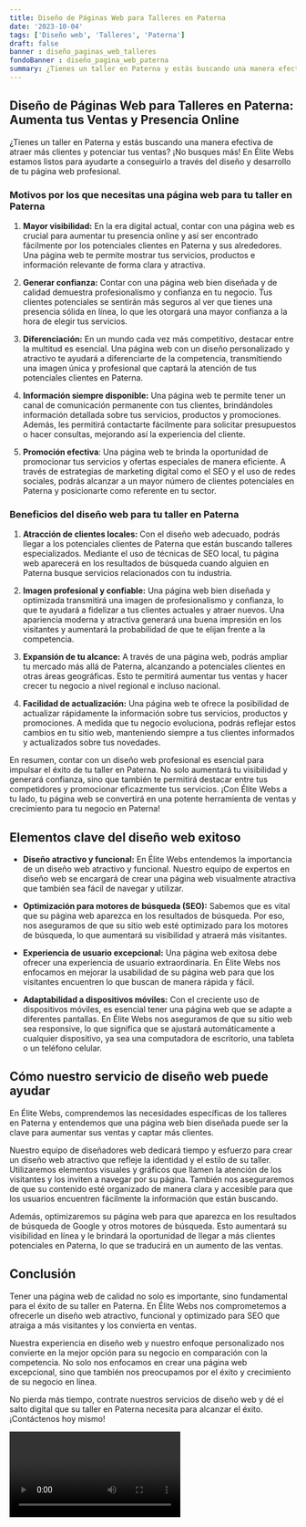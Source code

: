 ```yaml
---
title: Diseño de Páginas Web para Talleres en Paterna
date: '2023-10-04'
tags: ['Diseño web', 'Talleres', 'Paterna']
draft: false
banner : diseño_paginas_web_talleres
fondoBanner : diseño_pagina_web_paterna
summary: ¿Tienes un taller en Paterna y estás buscando una manera efectiva de atraer más clientes y potenciar tus ventas? ¡No busques más! En Élite Webs estamos listos para ayudarte a conseguirlo a través del diseño y desarrollo de tu página web profesional.
---
```


## **Diseño de Páginas Web para Talleres en Paterna: Aumenta tus Ventas y Presencia Online**

¿Tienes un taller en Paterna y estás buscando una manera efectiva de atraer más clientes y potenciar tus ventas? ¡No busques más! En Élite Webs estamos listos para ayudarte a conseguirlo a través del diseño y desarrollo de tu página web profesional.

### **Motivos por los que necesitas una página web para tu taller en Paterna**

1. **Mayor visibilidad:** En la era digital actual, contar con una página web es crucial para aumentar tu presencia online y así ser encontrado fácilmente por los potenciales clientes en Paterna y sus alrededores. Una página web te permite mostrar tus servicios, productos e información relevante de forma clara y atractiva.

2. **Generar confianza:** Contar con una página web bien diseñada y de calidad demuestra profesionalismo y confianza en tu negocio. Tus clientes potenciales se sentirán más seguros al ver que tienes una presencia sólida en línea, lo que les otorgará una mayor confianza a la hora de elegir tus servicios.

3. **Diferenciación:** En un mundo cada vez más competitivo, destacar entre la multitud es esencial. Una página web con un diseño personalizado y atractivo te ayudará a diferenciarte de la competencia, transmitiendo una imagen única y profesional que captará la atención de tus potenciales clientes en Paterna.

4. **Información siempre disponible:** Una página web te permite tener un canal de comunicación permanente con tus clientes, brindándoles información detallada sobre tus servicios, productos y promociones. Además, les permitirá contactarte fácilmente para solicitar presupuestos o hacer consultas, mejorando así la experiencia del cliente.

5. **Promoción efectiva**: Una página web te brinda la oportunidad de promocionar tus servicios y ofertas especiales de manera eficiente. A través de estrategias de marketing digital como el SEO y el uso de redes sociales, podrás alcanzar a un mayor número de clientes potenciales en Paterna y posicionarte como referente en tu sector.

### **Beneficios del diseño web para tu taller en Paterna**

1. **Atracción de clientes locales:** Con el diseño web adecuado, podrás llegar a los potenciales clientes de Paterna que están buscando talleres especializados. Mediante el uso de técnicas de SEO local, tu página web aparecerá en los resultados de búsqueda cuando alguien en Paterna busque servicios relacionados con tu industria.

2. **Imagen profesional y confiable:** Una página web bien diseñada y optimizada transmitirá una imagen de profesionalismo y confianza, lo que te ayudará a fidelizar a tus clientes actuales y atraer nuevos. Una apariencia moderna y atractiva generará una buena impresión en los visitantes y aumentará la probabilidad de que te elijan frente a la competencia.

3. **Expansión de tu alcance:** A través de una página web, podrás ampliar tu mercado más allá de Paterna, alcanzando a potenciales clientes en otras áreas geográficas. Esto te permitirá aumentar tus ventas y hacer crecer tu negocio a nivel regional e incluso nacional.

4. **Facilidad de actualización:** Una página web te ofrece la posibilidad de actualizar rápidamente la información sobre tus servicios, productos y promociones. A medida que tu negocio evoluciona, podrás reflejar estos cambios en tu sitio web, manteniendo siempre a tus clientes informados y actualizados sobre tus novedades.

En resumen, contar con un diseño web profesional es esencial para impulsar el éxito de tu taller en Paterna. No solo aumentará tu visibilidad y generará confianza, sino que también te permitirá destacar entre tus competidores y promocionar eficazmente tus servicios. ¡Con Élite Webs a tu lado, tu página web se convertirá en una potente herramienta de ventas y crecimiento para tu negocio en Paterna!

<GifSeo />

<Cta />

## Elementos clave del diseño web exitoso

- **Diseño atractivo y funcional:** En Élite Webs entendemos la importancia de un diseño web atractivo y funcional. Nuestro equipo de expertos en diseño web se encargará de crear una página web visualmente atractiva que también sea fácil de navegar y utilizar.

- **Optimización para motores de búsqueda (SEO):** Sabemos que es vital que su página web aparezca en los resultados de búsqueda. Por eso, nos aseguramos de que su sitio web esté optimizado para los motores de búsqueda, lo que aumentará su visibilidad y atraerá más visitantes.

- **Experiencia de usuario excepcional:** Una página web exitosa debe ofrecer una experiencia de usuario extraordinaria. En Élite Webs nos enfocamos en mejorar la usabilidad de su página web para que los visitantes encuentren lo que buscan de manera rápida y fácil.

- **Adaptabilidad a dispositivos móviles:** Con el creciente uso de dispositivos móviles, es esencial tener una página web que se adapte a diferentes pantallas. En Élite Webs nos aseguramos de que su sitio web sea responsive, lo que significa que se ajustará automáticamente a cualquier dispositivo, ya sea una computadora de escritorio, una tableta o un teléfono celular.

## Cómo nuestro servicio de diseño web puede ayudar

En Élite Webs, comprendemos las necesidades específicas de los talleres en Paterna y entendemos que una página web bien diseñada puede ser la clave para aumentar sus ventas y captar más clientes.

Nuestro equipo de diseñadores web dedicará tiempo y esfuerzo para crear un diseño web atractivo que refleje la identidad y el estilo de su taller. Utilizaremos elementos visuales y gráficos que llamen la atención de los visitantes y los inviten a navegar por su página. También nos aseguraremos de que su contenido esté organizado de manera clara y accesible para que los usuarios encuentren fácilmente la información que están buscando.

Además, optimizaremos su página web para que aparezca en los resultados de búsqueda de Google y otros motores de búsqueda. Esto aumentará su visibilidad en línea y le brindará la oportunidad de llegar a más clientes potenciales en Paterna, lo que se traducirá en un aumento de las ventas.

## Conclusión

Tener una página web de calidad no solo es importante, sino fundamental para el éxito de su taller en Paterna. En Élite Webs nos comprometemos a ofrecerle un diseño web atractivo, funcional y optimizado para SEO que atraiga a más visitantes y los convierta en ventas.

Nuestra experiencia en diseño web y nuestro enfoque personalizado nos convierte en la mejor opción para su negocio en comparación con la competencia. No solo nos enfocamos en crear una página web excepcional, sino que también nos preocupamos por el éxito y crecimiento de su negocio en línea.

No pierda más tiempo, contrate nuestros servicios de diseño web y dé el salto digital que su taller en Paterna necesita para alcanzar el éxito. ¡Contáctenos hoy mismo!

<Video />

<CtaBot job='Talleres' city='Paterna'/>

<Gmaps query='Paterna+españa+maps' />